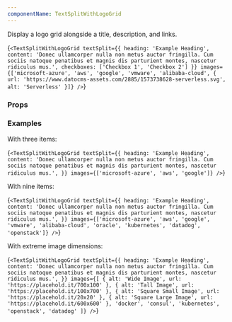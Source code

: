 ```yaml
---
componentName: TextSplitWithLogoGrid
---
```


Display a logo grid alongside a title, description, and links.

<LiveComponent>{`<TextSplitWithLogoGrid
  textSplit={{
    heading: 'Example Heading',
    content: 'Donec ullamcorper nulla non metus auctor fringilla. Cum sociis natoque penatibus et magnis dis parturient montes, nascetur ridiculus mus.',
    checkboxes: ['Checkbox 1', 'Checkbox 2']
  }}
  images={['microsoft-azure', 'aws', 'google', 'vmware', 'alibaba-cloud', {
    url: 'https://www.datocms-assets.com/2885/1573738628-serverless.svg',
    alt: 'Serverless'
  }]}
/>`}</LiveComponent>

<UsageDetails packageName="@hashicorp/react-text-split-with-logo-grid" />

### Props

<PropsTable props={componentProps} />

### Examples

With three items:

<LiveComponent>{`<TextSplitWithLogoGrid
  textSplit={{
    heading: 'Example Heading',
    content: 'Donec ullamcorper nulla non metus auctor fringilla. Cum sociis natoque penatibus et magnis dis parturient montes, nascetur ridiculus mus.',
  }}
  images={['microsoft-azure', 'aws', 'google']}
/>`}</LiveComponent>

With nine items:

<LiveComponent>{`<TextSplitWithLogoGrid
  textSplit={{
    heading: 'Example Heading',
    content: 'Donec ullamcorper nulla non metus auctor fringilla. Cum sociis natoque penatibus et magnis dis parturient montes, nascetur ridiculus mus.',
  }}
  images={['microsoft-azure', 'aws', 'google', 'vmware', 'alibaba-cloud', 'oracle', 'kubernetes', 'datadog', 'openstack']}
/>`}</LiveComponent>

With extreme image dimensions:

<LiveComponent>{`<TextSplitWithLogoGrid
  textSplit={{
    heading: 'Example Heading',
    content: 'Donec ullamcorper nulla non metus auctor fringilla. Cum sociis natoque penatibus et magnis dis parturient montes, nascetur ridiculus mus.',
  }}
  images={[
    {
      alt: 'Wide Image',
      url: 'https://placehold.it/700x100'
    },
    {
      alt: 'Tall Image',
      url: 'https://placehold.it/100x700'
    },
    {
      alt: 'Square Small Image',
      url: 'https://placehold.it/20x20'
    },
    {
      alt: 'Square Large Image',
      url: 'https://placehold.it/600x600'
    },
    'docker',
    'consul',
    'kubernetes',
    'openstack',
    'datadog'
  ]}
/>`}</LiveComponent>
